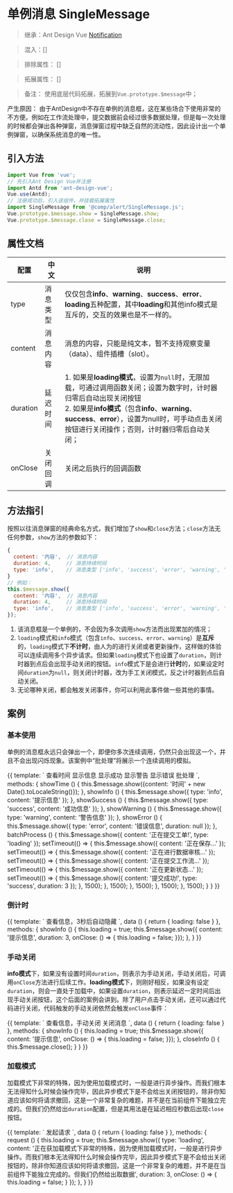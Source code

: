 
<Meta title="组件库|Alert告示/SingleMessage单例消息" />

# 单例消息 SingleMessage

> 继承：Ant Design Vue [Notification](https://github.com/vueComponent/ant-design-vue/blob/master/components/vc-notification/Notification.jsx)

> 混入：[]

> 排除属性： []

> 拓展属性： [] 

> 备注： 使用底层代码拓展，拓展到`Vue.prototype.$message`中；

产生原因： 由于AntDesign中不存在单例的消息框，这在某些场合下使用非常的不方便。例如在工作流处理中，提交数据前会经过很多数据处理，但是每一次处理的时候都会弹出各种弹窗，消息弹窗过程中缺乏自然的流动性，因此设计出一个单例弹窗，以确保系统消息的唯一性。

## 引入方法

```js
import Vue from 'vue';
// 先引入Ant Design Vue并注册
import Antd from 'ant-design-vue';
Vue.use(Antd);
// 注册成功后，引入该组件，并挂载拓展属性
import SingleMessage from '@comp/alert/SingleMessage.js';
Vue.prototype.$message.show = SingleMessage.show;
Vue.prototype.$message.close = SingleMessage.close;
```

## 属性文档

| 配置     | 中文     | 说明                                                         |
| -------- | -------- | ------------------------------------------------------------ |
| type     | 消息类型 | 仅仅包含**info**、**warning**、**success**、**error**、**loading**五种配置，其中**loading**和其他info模式是互斥的，交互的效果也是不一样的。 |
| content  | 消息内容 | 消息的内容，只能是纯文本，暂不支持观察变量（data）、组件插槽（slot）。 |
| duration | 延迟时间 | 1. 如果是**loading模式**，设置为`null`时，无限加载，可通过调用函数关闭；设置为数字时，计时器归零后自动出现关闭按钮<br />2. 如果是**info模式**（包含**info**、**warning**、**success**、**error**），设置为null时，可手动点击关闭按钮进行关闭操作；否则，计时器归零后自动关闭； |
| onClose  | 关闭回调 | 关闭之后执行的回调函数                                       |




## 方法指引

按照以往消息弹窗的经典命名方式，我们增加了`show`和`close`方法；`close`方法无任何参数，`show`方法的参数如下：

```js
{
  content: '内容',  // 消息内容
  duration: 4,     // 消息持续时间
  type: 'info',    // 消息类型 ['info', 'success', 'error', 'warning', 'loading']
}
// 例如：
this.$message.show({
  content: '内容',  // 消息内容
  duration: 4,     // 消息持续时间
  type: 'info',    // 消息类型 ['info', 'success', 'error', 'warning', 'loading']
});
```

1. 该消息框是一个单例的，不会因为多次调用`show`方法而出现累加的情况；
2. `loading`模式和`info`模式（包含`info`、`success`、`error`、`warning`）是**互斥**的，`loading`模式下**不计时**，由人为的进行关闭或者更新操作，这样做的体验可以连续调用多个异步请求。但如果`loading`模式下也设置了`duration`，则计时器到点后会出现手动关闭的按钮。`info`模式下是会进行**计时**的，如果设定时间`duration`为`null`，则关闭计时器，改为手工关闭模式，反之计时器到点后自动关闭。
3. 无论哪种关闭，都会触发关闭事件，你可以利用此事件做一些其他的事情。

## 案例

### 基本使用

单例的消息框永远只会弹出一个，即便你多次连续调用，仍然只会出现这一个，并且不会出现闪烁现象。该案例中“批处理”将展示一个连续调用的模拟。

<Preview>
<Story name="基本用法">
{{
  template: `
    <a-button-group>
      <a-button @click="showTime">查看时间</a-button>
      <a-button @click="showInfo">显示信息</a-button>
      <a-button @click="showSuccess">显示成功</a-button>
      <a-button @click="showWarning">显示警告</a-button>
      <a-button @click="showError">显示错误</a-button>
      <a-button type="primary" @click="batchProcess">批处理</a-button>
    </a-button-group>
  `,
  methods: {
    showTime () {
      this.$message.show({content: '时间' + new Date().toLocaleString()});
    },
    showInfo () {
      this.$message.show({ type: 'info', content: '提示信息' });
    },
    showSuccess () {
      this.$message.show({ type: 'success', content: '成功信息' });
    },
    showWarning () {
      this.$message.show({ type: 'warning', content: '警告信息' });
    },
    showError () {
      this.$message.show({ type: 'error', content: '错误信息', duration: null });
    },
    batchProcess () {
      this.$message.show({ content: '正在提交工单!', type: 'loading' });
      setTimeout(() => {
        this.$message.show({ content: '正在保存...' });
        setTimeout(() => {
          this.$message.show({ content: '正在进行数据审核...' });
          setTimeout(() => {
            this.$message.show({ content: '正在提交工作流...' });
            setTimeout(() => {
              this.$message.show({ content: '正在更新状态...' });
              setTimeout(() => {
                this.$message.show({ content: '提交成功!', type: 'success', duration: 3 });
              }, 1500);
            }, 1500);
          }, 1500);
        }, 1500);
      }, 1500);
    }
  }
}}
</Story>
</Preview>

### 倒计时

<Preview>
<Story name="倒计时">
{{
  template: `
    <a-button-group>
      <a-button :loading="loading" @click="showInfo">查看信息，3秒后自动隐藏</a-button>
    </a-button-group>
  `,
  data () {
    return {
      loading: false
    }
  },
  methods: {
    showInfo () {
      this.loading = true;
      this.$message.show({ content: '提示信息', duration: 3, onClose: () => {
        this.loading = false;
      }});
    },
  }
}}
</Story>
</Preview>

### 手动关闭

**info模式**下，如果没有设置时间`duration`，则表示为手动关闭，手动关闭后，可调用`onClose`方法进行后续工作。**loading模式**下，则刚好相反，如果没有设定`duration`，则会一直处于加载中，如果设置`duration`，则表示延迟一定时间后出现手动关闭按钮，这个后面的案例会讲到。除了用户点击手动关闭，还可以通过代码进行关闭，代码触发的手动关闭依然会触发`onClose`事件：

<Preview>
<Story name="手动关闭">
{{
  template: `
    <a-button-group>
      <a-button :loading="loading" @click="showInfo">查看信息，手动关闭</a-button>
      <a-button @click="closeInfo">关闭消息</a-button>
    </a-button-group>
  `,
  data () {
    return {
      loading: false
    }
  },
  methods: {
    showInfo () {
      this.loading = true;
      this.$message.show({ content: '提示信息', onClose: () => {
        this.loading = false;
      }});
    },
    closeInfo () {
      this.$message.close();
    }
  }
}}
</Story>
</Preview>

### 加载模式

加载模式下非常的特殊，因为使用加载模式时，一般是进行异步操作。而我们根本无法得知什么时候会操作完毕，因此异步模式下是不会给出关闭按钮的，除非你知道应该如何将请求撤回，这是一个非常复杂的难题，并不是在当前组件下能独立完成的。但我们仍然给出`duration`配置，但是其用法是在延迟相应秒数后出现`close`按钮。

<Preview>
<Story name="加载模式">
{{
  template: `
    <a-button-group>
      <a-button :loading="loading" @click="request">发起请求</a-button>
    </a-button-group>
  `,
  data () {
    return {
      loading: false
    }
  },
  methods: {
    request () {
      this.loading = true;
      this.$message.show({ type: 'loading', content: '正在获加载模式下非常的特殊，因为使用加载模式时，一般是进行异步操作。而我们根本无法得知什么时候会操作完毕，因此异步模式下是不会给出关闭按钮的，除非你知道应该如何将请求撤回，这是一个非常复杂的难题，并不是在当前组件下能独立完成的。但我们仍然给出取数据', duration: 3, onClose: () => {
        this.loading = false;
      } });
    },
  }
}}
</Story>
</Preview>





